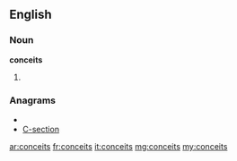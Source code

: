 ==English==

===Noun===
'''conceits'''

# {{plural of|[[conceit]]}}

===Anagrams===
* {{alphagram|cceinost}}
* [[C-section#English|C-section]]

[[ar:conceits]]
[[fr:conceits]]
[[it:conceits]]
[[mg:conceits]]
[[my:conceits]]